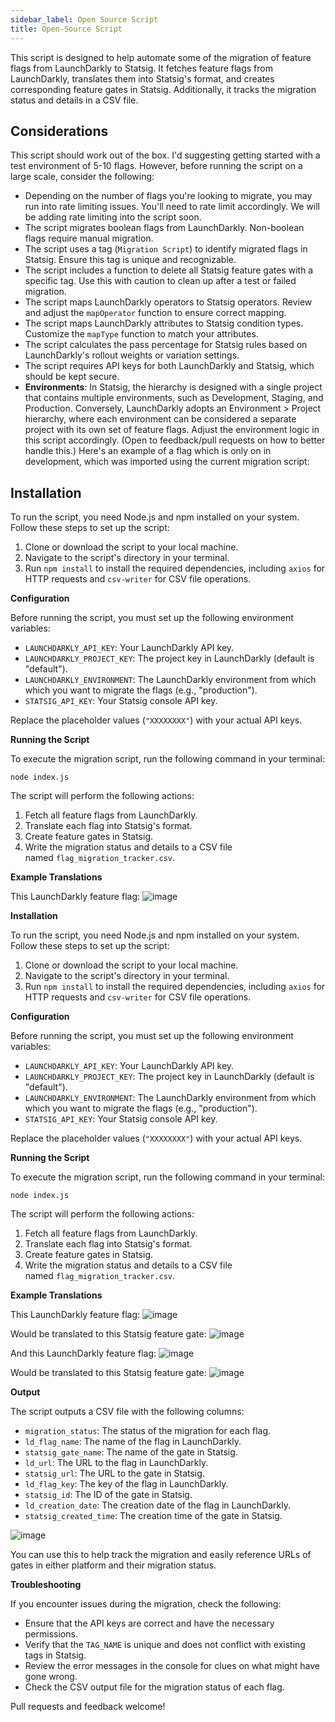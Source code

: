```yaml
---
sidebar_label: Open Source Script
title: Open-Source Script
---
```

This script is designed to help automate some of the migration of feature flags from LaunchDarkly to Statsig. It fetches feature flags from LaunchDarkly, translates them into Statsig's format, and creates corresponding feature gates in Statsig. Additionally, it tracks the migration status and details in a CSV file.

## Considerations
This script should work out of the box. I'd suggesting getting started with a test environment of 5-10 flags. However, before running the script on a large scale, consider the following:

- Depending on the number of flags you're looking to migrate, you may run into rate limiting issues. You'll need to rate limit accordingly. We will be adding rate limiting into the script soon.
- The script migrates boolean flags from LaunchDarkly. Non-boolean flags require manual migration.
- The script uses a tag (`Migration Script`) to identify migrated flags in Statsig. Ensure this tag is unique and recognizable.
- The script includes a function to delete all Statsig feature gates with a specific tag. Use this with caution to clean up after a test or failed migration.
- The script maps LaunchDarkly operators to Statsig operators. Review and adjust the `mapOperator` function to ensure correct mapping.
- The script maps LaunchDarkly attributes to Statsig condition types. Customize the `mapType` function to match your attributes.
- The script calculates the pass percentage for Statsig rules based on LaunchDarkly's rollout weights or variation settings.
- The script requires API keys for both LaunchDarkly and Statsig, which should be kept secure.
- **Environments**: In Statsig, the hierarchy is designed with a single project that contains multiple environments, such as Development, Staging, and Production. Conversely, LaunchDarkly adopts an Environment > Project hierarchy, where each environment can be considered a separate project with its own set of feature flags. Adjust the environment logic in this script accordingly. (Open to feedback/pull requests on how to better handle this.) Here's an example of a flag which is only on in development, which was imported using the current migration script:


## Installation
To run the script, you need Node.js and npm installed on your system. Follow these steps to set up the script:

1. Clone or download the script to your local machine.
2. Navigate to the script's directory in your terminal.
3. Run `npm install` to install the required dependencies, including `axios` for HTTP requests and `csv-writer` for CSV file operations.

**Configuration**

Before running the script, you must set up the following environment variables:

- `LAUNCHDARKLY_API_KEY`: Your LaunchDarkly API key.
- `LAUNCHDARKLY_PROJECT_KEY`: The project key in LaunchDarkly (default is "default").
- `LAUNCHDARKLY_ENVIRONMENT`: The LaunchDarkly environment from which which you want to migrate the flags (e.g., "production").
- `STATSIG_API_KEY`: Your Statsig console API key.

Replace the placeholder values (`"XXXXXXXX"`) with your actual API keys.

**Running the Script**

To execute the migration script, run the following command in your terminal:

```
node index.js
```

The script will perform the following actions:

1. Fetch all feature flags from LaunchDarkly.
2. Translate each flag into Statsig's format.
3. Create feature gates in Statsig.
4. Write the migration status and details to a CSV file named `flag_migration_tracker.csv`.

**Example Translations**

This LaunchDarkly feature flag:
![image](/img/migration-flag-example.png)

**Installation**

To run the script, you need Node.js and npm installed on your system. Follow these steps to set up the script:

1. Clone or download the script to your local machine.
2. Navigate to the script's directory in your terminal.
3. Run `npm install` to install the required dependencies, including `axios` for HTTP requests and `csv-writer` for CSV file operations.

**Configuration**

Before running the script, you must set up the following environment variables:

- `LAUNCHDARKLY_API_KEY`: Your LaunchDarkly API key.
- `LAUNCHDARKLY_PROJECT_KEY`: The project key in LaunchDarkly (default is "default").
- `LAUNCHDARKLY_ENVIRONMENT`: The LaunchDarkly environment from which which you want to migrate the flags (e.g., "production").
- `STATSIG_API_KEY`: Your Statsig console API key.

Replace the placeholder values (`"XXXXXXXX"`) with your actual API keys.

**Running the Script**

To execute the migration script, run the following command in your terminal:

```
node index.js
```

The script will perform the following actions:

1. Fetch all feature flags from LaunchDarkly.
2. Translate each flag into Statsig's format.
3. Create feature gates in Statsig.
4. Write the migration status and details to a CSV file named `flag_migration_tracker.csv`.

**Example Translations**

This LaunchDarkly feature flag:
![image](/img/launch-darkly-feature-flag.png)

Would be translated to this Statsig feature gate:
![image](/img/statsig-feature-gate.png)


And this LaunchDarkly feature flag:
![image](/img/launch-darkly-feature-flag2.png)

Would be translated to this Statsig feature gate:
![image](/img/statsig-feature-gate2.png)

**Output**

The script outputs a CSV file with the following columns:

- `migration_status`: The status of the migration for each flag.
- `ld_flag_name`: The name of the flag in LaunchDarkly.
- `statsig_gate_name`: The name of the gate in Statsig.
- `ld_url`: The URL to the flag in LaunchDarkly.
- `statsig_url`: The URL to the gate in Statsig.
- `ld_flag_key`: The key of the flag in LaunchDarkly.
- `statsig_id`: The ID of the gate in Statsig.
- `ld_creation_date`: The creation date of the flag in LaunchDarkly.
- `statsig_created_time`: The creation time of the gate in Statsig.

![image](/img/migration-csv-file.png)


You can use this to help track the migration and easily reference URLs of gates in either platform and their migration status.

**Troubleshooting**

If you encounter issues during the migration, check the following:

- Ensure that the API keys are correct and have the necessary permissions.
- Verify that the `TAG_NAME` is unique and does not conflict with existing tags in Statsig.
- Review the error messages in the console for clues on what might have gone wrong.
- Check the CSV output file for the migration status of each flag.

Pull requests and feedback welcome!